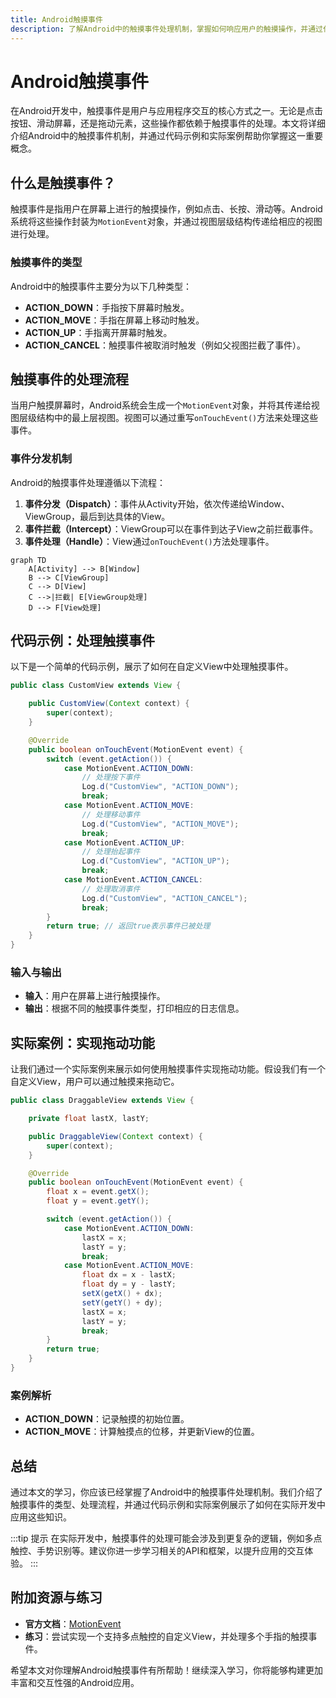 ```yaml
---
title: Android触摸事件
description: 了解Android中的触摸事件处理机制，掌握如何响应用户的触摸操作，并通过代码示例和实际案例加深理解。
---
```


# Android触摸事件

在Android开发中，触摸事件是用户与应用程序交互的核心方式之一。无论是点击按钮、滑动屏幕，还是拖动元素，这些操作都依赖于触摸事件的处理。本文将详细介绍Android中的触摸事件机制，并通过代码示例和实际案例帮助你掌握这一重要概念。

## 什么是触摸事件？

触摸事件是指用户在屏幕上进行的触摸操作，例如点击、长按、滑动等。Android系统将这些操作封装为`MotionEvent`对象，并通过视图层级结构传递给相应的视图进行处理。

### 触摸事件的类型

Android中的触摸事件主要分为以下几种类型：

- **ACTION_DOWN**：手指按下屏幕时触发。
- **ACTION_MOVE**：手指在屏幕上移动时触发。
- **ACTION_UP**：手指离开屏幕时触发。
- **ACTION_CANCEL**：触摸事件被取消时触发（例如父视图拦截了事件）。

## 触摸事件的处理流程

当用户触摸屏幕时，Android系统会生成一个`MotionEvent`对象，并将其传递给视图层级结构中的最上层视图。视图可以通过重写`onTouchEvent()`方法来处理这些事件。

### 事件分发机制

Android的触摸事件处理遵循以下流程：

1. **事件分发（Dispatch）**：事件从Activity开始，依次传递给Window、ViewGroup，最后到达具体的View。
2. **事件拦截（Intercept）**：ViewGroup可以在事件到达子View之前拦截事件。
3. **事件处理（Handle）**：View通过`onTouchEvent()`方法处理事件。

```mermaid
graph TD
    A[Activity] --> B[Window]
    B --> C[ViewGroup]
    C --> D[View]
    C -->|拦截| E[ViewGroup处理]
    D --> F[View处理]
```

## 代码示例：处理触摸事件

以下是一个简单的代码示例，展示了如何在自定义View中处理触摸事件。

```java
public class CustomView extends View {

    public CustomView(Context context) {
        super(context);
    }

    @Override
    public boolean onTouchEvent(MotionEvent event) {
        switch (event.getAction()) {
            case MotionEvent.ACTION_DOWN:
                // 处理按下事件
                Log.d("CustomView", "ACTION_DOWN");
                break;
            case MotionEvent.ACTION_MOVE:
                // 处理移动事件
                Log.d("CustomView", "ACTION_MOVE");
                break;
            case MotionEvent.ACTION_UP:
                // 处理抬起事件
                Log.d("CustomView", "ACTION_UP");
                break;
            case MotionEvent.ACTION_CANCEL:
                // 处理取消事件
                Log.d("CustomView", "ACTION_CANCEL");
                break;
        }
        return true; // 返回true表示事件已被处理
    }
}
```

### 输入与输出

- **输入**：用户在屏幕上进行触摸操作。
- **输出**：根据不同的触摸事件类型，打印相应的日志信息。

## 实际案例：实现拖动功能

让我们通过一个实际案例来展示如何使用触摸事件实现拖动功能。假设我们有一个自定义View，用户可以通过触摸来拖动它。

```java
public class DraggableView extends View {

    private float lastX, lastY;

    public DraggableView(Context context) {
        super(context);
    }

    @Override
    public boolean onTouchEvent(MotionEvent event) {
        float x = event.getX();
        float y = event.getY();

        switch (event.getAction()) {
            case MotionEvent.ACTION_DOWN:
                lastX = x;
                lastY = y;
                break;
            case MotionEvent.ACTION_MOVE:
                float dx = x - lastX;
                float dy = y - lastY;
                setX(getX() + dx);
                setY(getY() + dy);
                lastX = x;
                lastY = y;
                break;
        }
        return true;
    }
}
```

### 案例解析

- **ACTION_DOWN**：记录触摸的初始位置。
- **ACTION_MOVE**：计算触摸点的位移，并更新View的位置。

## 总结

通过本文的学习，你应该已经掌握了Android中的触摸事件处理机制。我们介绍了触摸事件的类型、处理流程，并通过代码示例和实际案例展示了如何在实际开发中应用这些知识。

:::tip 提示
在实际开发中，触摸事件的处理可能会涉及到更复杂的逻辑，例如多点触控、手势识别等。建议你进一步学习相关的API和框架，以提升应用的交互体验。
:::

## 附加资源与练习

- **官方文档**：[MotionEvent](https://developer.android.com/reference/android/view/MotionEvent)
- **练习**：尝试实现一个支持多点触控的自定义View，并处理多个手指的触摸事件。

希望本文对你理解Android触摸事件有所帮助！继续深入学习，你将能够构建更加丰富和交互性强的Android应用。